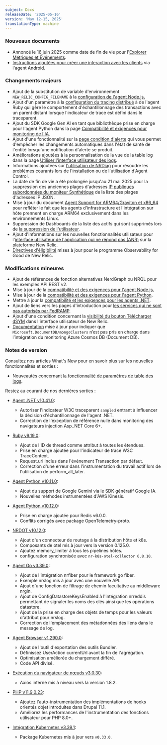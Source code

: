 ```yaml
---
subject: Docs
releaseDate: '2025-05-16'
version: 'May 12-15, 2025'
translationType: machine
---
```


### Nouveaux documents

* Annoncé le 16 juin 2025 comme date de fin de vie pour l&apos;[Explorer Métriques et Événements](/eol/2025/05/metrics-and-event-explorer/).
* [Instructions ajoutées pour créer une interaction avec les clients](/docs/mobile-monitoring/new-relic-mobile-android/install-configure/android-agent-custom-Interaction/) via l&apos;agent Android.

### Changements majeurs

* Ajout de la substitution de variable d&apos;environnement `NEW_RELIC_CONFIG_FILENAME` à la [configuration de l&apos;agent Node.js.](/docs/apm/agents/nodejs-agent/installation-configuration/nodejs-agent-configuration/#filename)
* Ajout d&apos;un paramètre à la [configuration du tracing distribué](/docs/apm/agents/ruby-agent/configuration/ruby-agent-configuration/#distributed_tracing-sampler-remote_parent_sampled) à de l&apos;agent Ruby qui gère le comportement d&apos;échantillonnage des transactions avec un parent distant lorsque l&apos;indicateur de trace est défini dans le traceparent.
* Ajout du SDK Google Gen AI en tant que bibliothèque prise en charge pour l&apos;agent Python dans la page [Compatibilité et exigences pour monitoring de l&apos;IA](/docs/ai-monitoring/compatibility-requirements-ai-monitoring/).
* Ajout d&apos;une fonctionnalité sur la [page condition d&apos;alerte](/docs/alerts/create-alert/create-alert-condition/alert-conditions/#disable-health-status-reporting) qui vous permet d&apos;empêcher les changements automatiques dans l&apos;état de santé de l&apos;entité lorsqu&apos;une notification d&apos;alerte se produit.
* Améliorations ajoutées à la personnalisation de la vue de la table log dans la page [Utiliser l&apos;interface utilisateur des logs](/docs/logs/ui-data/use-logs-ui/#customizable-table-views).
* Informations ajoutées sur [l&apos;utilisation de NRDiag](/docs/new-relic-control/agent-control/troubleshooting/#nrdiag) pour résoudre les problèmes courants lors de l&apos;installation ou de l&apos;utilisation d&apos;Agent Control.
* La date de fin de vie a été prolongée jusqu&apos;au 21 mai 2025 pour la suppression des anciennes plages d&apos;adresses [IP publiques subordonnées du moniteur Synthétique](/docs/synthetics/synthetic-monitoring/administration/synthetic-public-minion-ips/#dynamic-ip-addresses) de la liste des plages d&apos;adresses IP JSON.
* Mise à jour du document [Agent Support for ARM64/Graviton et x86\_64](/docs/apm/agents/manage-apm-agents/configuration/support-arm-graviton-x86-64/) pour refléter le fait que les agents d&apos;infrastructure et l&apos;intégration sur hôte prennent en charge ARM64 exclusivement dans les environnements Linux.
* Suppression de Dashboards de la liste des actifs qui sont supprimés lors de [la suppression de l&apos;utilisateur](/docs/accounts/accounts-billing/new-relic-one-user-management/user-management-ui-and-tasks/#delete-users).
* Ajout d&apos;informations sur les nouvelles fonctionnalités utilisateur pour l&apos;[interface utilisateur de l&apos;application qui ne répond pas (ANR)](/docs/mobile-monitoring/mobile-monitoring-ui/application-not-responding/#view-anr-new-relic) sur la plateforme New Relic.
* [Directives d&apos;éligibilité](/docs/accounts/accounts-billing/new-relic-one-pricing-billing/eligibility-guidelines-new-relic-nonprofit-program/#exceptions) mises à jour pour le programme Observability for Good de New Relic.

### Modifications mineures

* Ajout de références de fonction alternatives NerdGraph ou NRQL pour les exemples API REST v2.
* Mise à jour de la [compatibilité et des exigences pour l&apos;agent Node.js.](/docs/apm/agents/nodejs-agent/getting-started/compatibility-requirements-nodejs-agent/)
* Mise à jour de la [compatibilité et des exigences pour l&apos;agent Python](/docs/apm/agents/python-agent/getting-started/compatibility-requirements-python-agent/).
* Mettre à jour la [compatibilité et les exigences pour les agents .NET](/docs/apm/agents/net-agent/getting-started/net-agent-compatibility-requirements/).
* Ajout de liens vers les pages d&apos;introduction pour [les services qui ne sont pas autorisés par FedRAMP](/docs/security/security-privacy/compliance/certificates-standards-regulations/fedramp/#not-scope).
* Ajout d&apos;une condition concernant la [visibilité du bouton Télécharger dSYM](/docs/mobile-monitoring/new-relic-mobile-ios/configuration/upload-dsyms-bitcode-apps/#mobile-ui) dans l&apos;interface utilisateur de New Relic.
* [Documentation](/docs/infrastructure/microsoft-azure-integrations/azure-integrations-list/azure-cosmos-db-document-db-monitoring-integration/#metric-data) mise à jour pour indiquer que `Microsoft.DocumentDB/mongoClusters` n’est pas pris en charge dans l’intégration du monitoring Azure Cosmos DB (Document DB).

### Notes de version

Consultez nos articles What&apos;s New pour en savoir plus sur les nouvelles fonctionnalités et sorties :

* Nouveautés concernant [la fonctionnalité de paramètres de table des logs](/whats-new/2025/05/whats-new-05-06-log-table-settings/).

Restez au courant de nos dernières sorties :

* [Agent .NET v10.41.0](/docs/release-notes/agent-release-notes/net-release-notes/net-agent-10-41-0/):

  * Autoriser l&apos;indicateur W3C traceparent `sampled` entrant à influencer la décision d&apos;échantillonnage de l&apos;agent .NET.
  * Correction de l&apos;exception de référence nulle dans monitoring des navigateurs injection Asp..NET Core 6+.

* [Ruby v9.19.0](/docs/release-notes/agent-release-notes/ruby-release-notes/ruby-agent-9-19-0/):

  * Ajout de l&apos;ID de thread comme attribut à toutes les étendues.
  * Prise en charge ajoutée pour l&apos;indicateur de trace W3C TraceContext.
  * Request.uri inclus dans l&apos;événement Transaction par défaut.
  * Correction d&apos;une erreur dans l&apos;instrumentation du travail actif lors de l&apos;utilisation de perform\_all\_later.

* [Agent Python v10.11.0](/docs/release-notes/agent-release-notes/python-release-notes/python-agent-101100/):

  * Ajout du support de Google Gemini via le SDK génératif Google IA.
  * Nouvelles méthodes instrumentées d&apos;AWS Kinesis.

* [Agent Python v10.12.0](/docs/release-notes/agent-release-notes/python-release-notes/python-agent-101200/):

  * Prise en charge ajoutée pour Redis v6.0.0.
  * Conflits corrigés avec package OpenTelemetry-proto.

* [NRDOT v10.12.0](/docs/release-notes/nrdot-release-notes/nrdot-2025-05-06/):

  * Ajout d&apos;un connecteur de routage à la distribution hôte et k8s.
  * Composants de otel mis à jour vers la version 0.125.0.
  * Ajoutez memory\_limiter à tous les pipelines hôtes.
  * configuration synchronisée avec `nr-k8s-otel-collector 0.8.10`.

* [Agent Go v3.39.0](/docs/release-notes/agent-release-notes/go-release-notes/go-agent-3-39-0/):

  * Ajout de l&apos;intégration nrfiber pour le framework go fiber.
  * Exemple nrslog mis à jour avec une nouvelle API.
  * Ajout d&apos;une fonction de filtrage de chemin facultative au middleware nrgin.
  * Ajout de ConfigDatastoreKeysEnabled à l&apos;intégration nrreddis permettant de signaler les noms des clés ainsi que les opérations datastore.
  * Ajout de la prise en charge des objets de temps pour les valeurs d&apos;attribut pour nrslog.
  * Correction de l&apos;emplacement des métadonnées des liens dans le message de log.

* [Agent Browser v1.290.0](/docs/release-notes/new-relic-browser-release-notes/browser-agent-release-notes/browser-agent-v1.290.0/):

  * Ajout de l&apos;outil d&apos;exportation des outils Bundler.
  * Définissez UserAction currentUrl avant la fin de l&apos;agrégation.
  * Optimisation améliorée du chargement différé.
  * Code API divisé.

* [Exécution du navigateur de nœuds v3.0.30](/docs/release-notes/synthetics-release-notes/node-browser-runtime-release-notes/node-browser-runtime-3.0.30/):

  * Axios interne mis à niveau vers la version 1.8.2.

* [PHP v11.9.0.23](/docs/release-notes/agent-release-notes/php-release-notes/php-agent-11-9-0-23/):

  * Ajoutez l&apos;auto-instrumentation des implémentations de hooks orientés objet introduites dans Drupal 11.1.
  * Améliorez les performances de l&apos;instrumentation des fonctions utilisateur pour PHP 8.0+.

* [Intégration Kubernetes v3.39.1](/docs/release-notes/infrastructure-release-notes/kubernetes-integration-release-notes/kubernetes-integration-3-39-1/):

  * Package Kubernetes mis à jour vers `v0.33.0`.